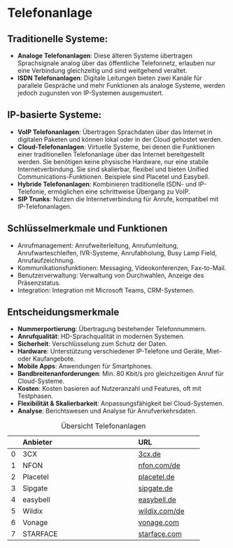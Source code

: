 # Telefonanlage

## Traditionelle Systeme: 

- **Analoge Telefonanlagen**: Diese älteren Systeme übertragen Sprachsignale analog über das öffentliche Telefonnetz, erlauben nur eine Verbindung gleichzeitig und sind weitgehend veraltet.
- **ISDN Telefonanlagen**: Digitale Leitungen bieten zwei Kanäle für parallele Gespräche und mehr Funktionen als analoge Systeme, werden jedoch zugunsten von IP-Systemen ausgemustert.

## IP-basierte Systeme:

- **VoIP Telefonanlagen**: Übertragen Sprachdaten über das Internet in digitalen Paketen und können lokal oder in der Cloud gehostet werden.
- **Cloud-Telefonanlagen**: Virtuelle Systeme, bei denen die Funktionen einer traditionellen Telefonanlage über das Internet bereitgestellt werden. Sie benötigen keine physische Hardware, nur eine stabile Internetverbindung. Sie sind skalierbar, flexibel und bieten Unified Communications-Funktionen. Beispiele sind Placetel und Easybell.
- **Hybride Telefonanlagen**: Kombinieren traditionelle ISDN- und IP-Telefonie, ermöglichen eine schrittweise Übergang zu VoIP.
- **SIP Trunks**: Nutzen die Internetverbindung für Anrufe, kompatibel mit IP-Telefonanlagen.

## Schlüsselmerkmale und Funktionen

* Anrufmanagement: Anrufweiterleitung, Anrufumleitung, Anrufwarteschleifen, IVR-Systeme, Anrufabholung, Busy Lamp Field, Anrufaufzeichnung.
* Kommunikationsfunktionen: Messaging, Videokonferenzen, Fax-to-Mail.
* Benutzerverwaltung: Verwaltung von Durchwahlen, Anzeige des Präsenzstatus.
* Integration: Integration mit Microsoft Teams, CRM-Systemen.

## Entscheidungsmerkmale

- **Nummerportierung**: Übertragung bestehender Telefonnummern.
- **Anrufqualität**: HD-Sprachqualität in modernen Systemen.
- **Sicherheit**: Verschlüsselung zum Schutz der Daten.
- **Hardware**: Unterstützung verschiedener IP-Telefone und Geräte, Miet- oder Kaufangebote.
- **Mobile Apps**: Anwendungen für Smartphones.
- **Bandbreitenanforderungen**: Min. 80 Kbit/s pro gleichzeitigen Anruf für Cloud-Systeme.
- **Kosten**: Kosten basieren auf Nutzeranzahl und Features, oft mit Testphasen.
- **Flexibilität & Skalierbarkeit**: Anpassungsfähigkeit bei Cloud-Systemen.
- **Analyse**: Berichtswesen und Analyse für Anrufverkehrsdaten.

|    | Anbieter                          | URL                |
|---:|:----------------------------------|:-------------------|
|  0 | 3CX                               | [3cx.de](https://www.3cx.de)                        |
|  1 | NFON                              | [nfon.com/de](https://www.nfon.com/de/)                 |
|  2 | Placetel                          | [placetel.de](https://www.placetel.de/)             |
|  3 | Sipgate                           | [sipgate.de](https://www.sipgate.de/)               |
|  4 | easybell                          | [easybell.de](https://www.easybell.de/)             |
|  5 | Wildix                            | [wildix.com/de](https://www.wildix.com/de/)             |
|  6 | Vonage                            | [vonage.com](https://www.vonage.com/)          |
|  7 | STARFACE                          | [starface.com](https://starface.com/)             |

: Übersicht Telefonanlagen
